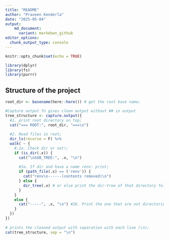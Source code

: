 ---
title: "README"
author: "Praveen Kenderla"
date: "2025-05-04"
output:
    md_document:
      variant: markdown_github
editor_options: 
  chunk_output_type: console
---

```{r setup, include=FALSE}
knitr::opts_chunk$set(echo = TRUE)
```


```{r, message=FALSE, include=FALSE}
library(dplyr)
library(fs)
library(purrr)
```


## Structure of the project
```{r, echo=FALSE, comment= NA}
root_dir <- basename(here::here()) # get the root base name;

#Capture output fn gives clean output without ## in output
tree_structure <- capture.output({
  #1. print root directory on top;
  cat("=== ROOT:", root_dir, "===\n")
  
  #2. Read files in root;
  dir_ls(recurse = F) %>%
  walk( ~ {
    #.2a. Check dir or not!;
    if (is_dir(.x)) {
      cat("\nSUB_TREE:", .x, "\n")
      
      #3a. If dir and have a name renv: print;
      if (path_file(.x) == ('renv')) {
        cat("renv\n------(contents removed)\n")
      } else {
        dir_tree(.x) # or else print the dir-tree of that directory folder;
      }
    }
    else {
      cat("-----", .x, "\n") #2b. Print the one that are not directories;
    }
  })
})
  
# prints the cleaned output with separation with each line (\n);
cat(tree_structure, sep = "\n")
```



